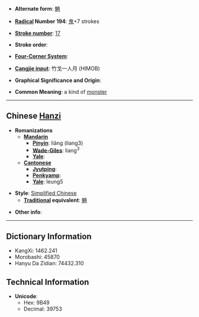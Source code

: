 * '''Alternate form''': [[魎]]

* '''[[Wiktionary:Chinese radical index| Radical]] Number 194''': [[Wiktionary:Chinese radical index 鬼|鬼]]+7 strokes

* '''[[Wiktionary:Chinese total strokes index|Stroke number]]''': [[Wiktionary:Chinese total strokes index 17|17]]

* '''Stroke order''': 

* '''[[Wiktionary:Chinese four corner index|Four-Corner System]]''': 

* '''[[Wiktionary:Chinese Cangjie index|Cangjie input]]''': 竹戈一人月 (HIMOB)

* '''Graphical Significance and Origin''': 

* '''Common Meaning''': a kind of [[monster]]

----

== Chinese [[Hanzi]] ==

* '''Romanizations'''
** '''[[Mandarin]]'''
*** '''[[Pinyin]]''': liǎng (liang3)
*** '''[[Wade-Giles]]''': liang<sup>3</sup>
*** '''[[Yale]]''': 
** '''[[Cantonese]]'''
*** '''[[Jyutping]]''':
*** '''[[Penkyamp]]''': 
*** '''[[Yale]]''': leung5

* '''Style''': [[Simplified Chinese]] 
** '''[[Traditional Chinese|Traditional]] equivalent''': [[魎]]

* '''Other info''': 

----

== Dictionary Information ==

* KangXi: 1462.241
* Morobashi: 45870
* Hanyu Da Zidian: 74432.310

== Technical Information ==

* '''Unicode''':
** Hex: 9B49
** Decimal: 39753